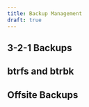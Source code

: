 ```yaml
---
title: Backup Management
draft: true
---
```



## 3-2-1 Backups

## btrfs and btrbk

## Offsite Backups